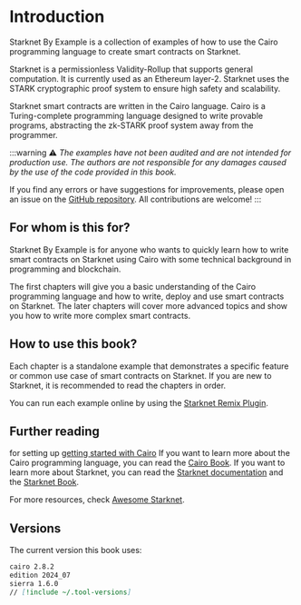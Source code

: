 
# Introduction

Starknet By Example is a collection of examples of how to use the Cairo programming language to create smart contracts on Starknet.

Starknet is a permissionless Validity-Rollup that supports general computation. It is currently used as an Ethereum layer-2. Starknet uses the STARK cryptographic proof system to ensure high safety and scalability.

Starknet smart contracts are written in the Cairo language. Cairo is a Turing-complete programming language designed to write provable programs, abstracting the zk-STARK proof system away from the programmer.

:::warning
⚠️ _The examples have not been audited and are not intended for production use. The authors are not responsible for any damages caused by the use of the code provided in this book._

If you find any errors or have suggestions for improvements, please open an issue on the [GitHub repository](https://github.com/NethermindEth/StarknetByExample/issues). All contributions are welcome!
:::

## For whom is this for?

Starknet By Example is for anyone who wants to quickly learn how to write smart contracts on Starknet using Cairo with some technical background in programming and blockchain.

The first chapters will give you a basic understanding of the Cairo programming language and how to write, deploy and use smart contracts on Starknet.
The later chapters will cover more advanced topics and show you how to write more complex smart contracts.

## How to use this book?

Each chapter is a standalone example that demonstrates a specific feature or common use case of smart contracts on Starknet. If you are new to Starknet, it is recommended to read the chapters in order.

You can run each example online by using the [Starknet Remix Plugin](https://remix.ethereum.org/?#activate=Starknet).

## Further reading

for setting up [getting started with Cairo](https://www.cairo-lang.org/tutorials/getting-started-with-cairo/)
If you want to learn more about the Cairo programming language, you can read the [Cairo Book](https://book.cairo-lang.org).
If you want to learn more about Starknet, you can read the [Starknet documentation](https://docs.starknet.io/) and the [Starknet Book](https://docs.starknet.io/).

For more resources, check [Awesome Starknet](https://github.com/keep-starknet-strange/awesome-starknet).

## Versions

The current version this book uses:

```md
cairo 2.8.2
edition 2024_07
sierra 1.6.0
// [!include ~/.tool-versions]
```

<Sponsors />
